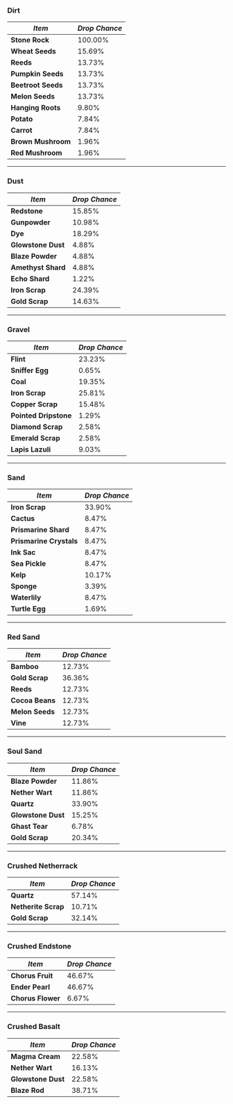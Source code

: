 ### Dirt

| **_Item_**         | **_Drop Chance_** |
|--------------------|-------------------|
| **Stone Rock**     | 100.00%           |
| **Wheat Seeds**    | 15.69%            |
| **Reeds**          | 13.73%            |
| **Pumpkin Seeds**  | 13.73%            |
| **Beetroot Seeds** | 13.73%            |
| **Melon Seeds**    | 13.73%            |
| **Hanging Roots**  | 9.80%             |
| **Potato**         | 7.84%             |
| **Carrot**         | 7.84%             |
| **Brown Mushroom** | 1.96%             |
| **Red Mushroom**   | 1.96%             |

---

### Dust

| **_Item_**         | **_Drop Chance_** |
|--------------------|-------------------|
| **Redstone**       | 15.85%            |
| **Gunpowder**      | 10.98%            |
| **Dye**            | 18.29%            |
| **Glowstone Dust** | 4.88%             |
| **Blaze Powder**   | 4.88%             |
| **Amethyst Shard** | 4.88%             |
| **Echo Shard**     | 1.22%             |
| **Iron Scrap**     | 24.39%            |
| **Gold Scrap**     | 14.63%            |

---

### Gravel

| **_Item_**            | **_Drop Chance_** |
|-----------------------|-------------------|
| **Flint**             | 23.23%            |
| **Sniffer Egg**       | 0.65%             |
| **Coal**              | 19.35%            |
| **Iron Scrap**        | 25.81%            |
| **Copper Scrap**      | 15.48%            |
| **Pointed Dripstone** | 1.29%             |
| **Diamond Scrap**     | 2.58%             |
| **Emerald Scrap**     | 2.58%             |
| **Lapis Lazuli**      | 9.03%             |

---

### Sand

| **_Item_**              | **_Drop Chance_** |
|-------------------------|-------------------|
| **Iron Scrap**          | 33.90%            |
| **Cactus**              | 8.47%             |
| **Prismarine Shard**    | 8.47%             |
| **Prismarine Crystals** | 8.47%             |
| **Ink Sac**             | 8.47%             |
| **Sea Pickle**          | 8.47%             |
| **Kelp**                | 10.17%            |
| **Sponge**              | 3.39%             |
| **Waterlily**           | 8.47%             |
| **Turtle Egg**          | 1.69%             |

---

### Red Sand

| **_Item_**      | **_Drop Chance_** |
|-----------------|-------------------|
| **Bamboo**      | 12.73%            |
| **Gold Scrap**  | 36.36%            |
| **Reeds**       | 12.73%            |
| **Cocoa Beans** | 12.73%            |
| **Melon Seeds** | 12.73%            |
| **Vine**        | 12.73%            |

---

### Soul Sand

| **_Item_**         | **_Drop Chance_** |
|--------------------|-------------------|
| **Blaze Powder**   | 11.86%            |
| **Nether Wart**    | 11.86%            |
| **Quartz**         | 33.90%            |
| **Glowstone Dust** | 15.25%            |
| **Ghast Tear**     | 6.78%             |
| **Gold Scrap**     | 20.34%            |

---

### Crushed Netherrack

| **_Item_**          | **_Drop Chance_** |
|---------------------|-------------------|
| **Quartz**          | 57.14%            |
| **Netherite Scrap** | 10.71%            |
| **Gold Scrap**      | 32.14%            |

---

### Crushed Endstone

| **_Item_**        | **_Drop Chance_** |
|-------------------|-------------------|
| **Chorus Fruit**  | 46.67%            |
| **Ender Pearl**   | 46.67%            |
| **Chorus Flower** | 6.67%             |

---

### Crushed Basalt

| **_Item_**         | **_Drop Chance_** |
|--------------------|-------------------|
| **Magma Cream**    | 22.58%            |
| **Nether Wart**    | 16.13%            |
| **Glowstone Dust** | 22.58%            |
| **Blaze Rod**      | 38.71%            |
